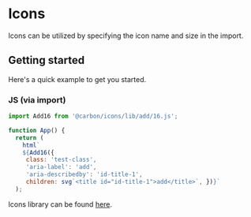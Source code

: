 
<Meta of={IconsStories} />

# Icons

Icons can be utilized by specifying the icon name and size in the import.

## Getting started

Here's a quick example to get you started.

### JS (via import)

```javascript
import Add16 from '@carbon/icons/lib/add/16.js';

function App() {
  return (
    html`
    ${Add16({
     class: 'test-class',
     'aria-label': 'add',
     'aria-describedby': 'id-title-1',
     children: svg`<title id="id-title-1">add</title>`, })}`
  );
```

Icons library can be found
[here](https://www.carbondesignsystem.com/guidelines/icons/library).
